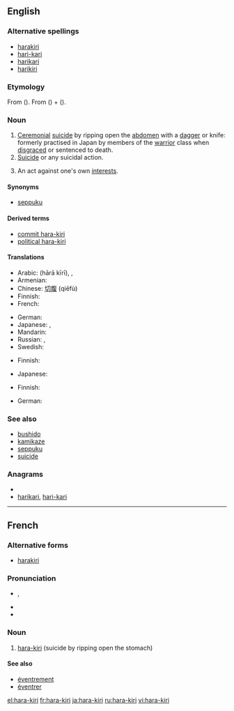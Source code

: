 ==English==
{{wikipedia}}
===Alternative spellings===
* [[harakiri]]
* [[hari-kari]] {{qualifier|nonstandard}}
* [[harikari]] {{qualifier|nonstandard}}
* [[harikiri]]

===Etymology===
From {{etyl|ja}} {{term|腹切り|sc=Jpan|lang=ja}} ({{term|はらきり||tr=harakiri|sc=Jpan|lang=ja}}). From {{term|腹||[[belly]]|sc=Jpan|lang=ja}} ({{term|はら|tr=hara|sc=Jpan|lang=ja}}) + {{term|切る||[[cut]]|sc=Jpan|lang=ja}} ({{term|きる|tr=kiru|sc=Jpan|lang=ja}}).

===Noun===
{{en-noun|-}}

# [[ceremonial|Ceremonial]] [[suicide]] by ripping open the [[abdomen]] with a [[dagger]] or knife: formerly practised in Japan by members of the [[warrior]] class when [[disgrace]]d or sentenced to death.
# [[suicide|Suicide]] or any suicidal action.
# {{rfv-sense}} {{by extension|figuratively}} An act against one's own [[interest]]s.

====Synonyms====
* {{sense|ceremonial suicide by ripping open the abdomen}} [[seppuku]]

====Derived terms====
* [[commit hara-kiri]]
* [[political hara-kiri]]

====Translations====
{{trans-top|ceremonial suicide by ripping open the abdomen}}
* Arabic: {{Arab|[[هارا كيري]]}} (hārā kīrī), {{t|ar|هاراكيري|m|tr=hārākīrī|sc=Arab}}, {{t|ar|هارا كيري|m|tr=haara kiiri|sc=Arab}}
* Armenian: {{t-|hy|խարակիրի|tr=xarakiri}}
* Chinese: [[切腹]] (qiēfù)
* Finnish: {{t-|fi|harakiri}}
* French: {{t+|fr|hara-kiri|m}}
{{trans-mid}}
* German: {{t+|de|Harakiri|n}}
* Japanese: {{t-|ja|腹切り|tr=[[はらきり]], harakiri}}, {{t+|ja|切腹|tr=[[せっぷく]], seppuku}}
* Mandarin: {{t|zh|切腹|tr=qiēfù|sc=Hani}}
* Russian: {{t+|ru|харакири|n|tr=xarakíri}} {{indeclinable}}, {{t|ru|сэппуку|n|tr=seppúku}} {{indeclinable}}
* Swedish: {{t+|sv|harakiri}}
{{trans-bottom}}

{{trans-top|suicide}}
* Finnish: {{t|fi|harakiri}}
{{trans-mid}}
* Japanese: {{t+|ja|自殺}}
{{trans-bottom}}

{{trans-top|self-destructive act}}
* Finnish: {{t|fi|harakiri}}
{{trans-mid}}
* German: {{t+|de|Harakiri|n}}
{{trans-bottom}}

===See also===
* [[bushido]]
* [[kamikaze]]
* [[seppuku]]
* [[suicide]]

===Anagrams===
* {{alphagram|aahiikrr}}
* [[harikari#English|harikari]], [[hari-kari#English|hari-kari]]

----

==French==

===Alternative forms===
* [[harakiri]]

===Pronunciation===
* {{asph}} {{IPA|/a.ʁa ki.ʁi/|lang=fr}}, {{X-SAMPA|/a.Ra ki.Ri/}}
* {{rhymes|i|lang=fr}}
* {{homophones|harakiri|harakiris|hara-kiris|lang=fr}}

===Noun===
{{fr-noun|m}}

# [[#English|hara-kiri]] (suicide by ripping open the stomach)

====See also====
* [[éventrement]]
* [[éventrer]]

[[el:hara-kiri]]
[[fr:hara-kiri]]
[[ja:hara-kiri]]
[[ru:hara-kiri]]
[[vi:hara-kiri]]